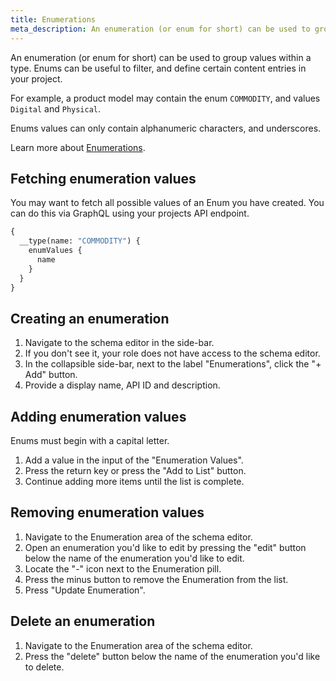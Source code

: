 ```yaml
---
title: Enumerations
meta_description: An enumeration (or enum for short) can be used to group values within a type. Enums can be useful to filter, and define certain content entries in your project.
---
```


An enumeration (or enum for short) can be used to group values within a type. Enums can be useful to filter, and define certain content entries in your project.

For example, a product model may contain the enum `COMMODITY`, and values `Digital` and `Physical`.

Enums values can only contain alphanumeric characters, and underscores.

Learn more about [Enumerations](/docs/api-reference/schema/field-types#enumerations).

## Fetching enumeration values

You may want to fetch all possible values of an Enum you have created. You can do this via GraphQL using your projects API endpoint.

```graphql
{
  __type(name: "COMMODITY") {
    enumValues {
      name
    }
  }
}
```

## Creating an enumeration

1. Navigate to the schema editor in the side-bar.
2. If you don't see it, your role does not have access to the schema editor.
3. In the collapsible side-bar, next to the label "Enumerations", click the "+ Add" button.
4. Provide a display name, API ID and description.

## Adding enumeration values

Enums must begin with a capital letter.

1. Add a value in the input of the "Enumeration Values".
2. Press the return key or press the "Add to List" button.
3. Continue adding more items until the list is complete.

## Removing enumeration values

1. Navigate to the Enumeration area of the schema editor.
2. Open an enumeration you'd like to edit by pressing the "edit" button below the name of the enumeration you'd like to edit.
3. Locate the "-" icon next to the Enumeration pill.
4. Press the minus button to remove the Enumeration from the list.
5. Press "Update Enumeration".

## Delete an enumeration

1. Navigate to the Enumeration area of the schema editor.
2. Press the "delete" button below the name of the enumeration you'd like to delete.
